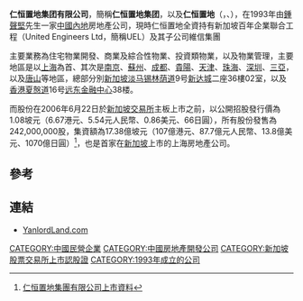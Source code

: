 ''' 仁恒置地集团有限公司'''，簡稱''' 仁恒置地集团'''，以及''' 仁恒置地'''（'''{{lang-en|Yanlord Land Group Limited}}'''，{{sgx|Z25}}、{{otcbb|YLDGY}}），在1993年由[[鍾聲堅|鍾聲堅]]先生一家[[中國內地|中國內地]]房地產公司，現時仁恒置地全資持有新加坡百年企業聯合工程（United Engineers Ltd，簡稱UEL）及其子公司維信集團

主要業務為住宅物業開發、商業及綜合性物業、投資類物業，以及物業管理，主要地區是以[[上海|上海]]為首、其次是[[南京|南京]]、[[蘇州|蘇州]]、[[成都|成都]]、[[貴陽|貴陽]]、[[天津|天津]]、[[珠海|珠海]]、[[深圳|深圳]]、[[三亞|三亞]]，以及[[唐山|唐山]]等地區，總部分別[[新加坡|新加坡]][[淡马锡|淡马锡]][[林荫道|林荫道]]9号[[新达城|新达城]]二座36樓02室，以及[[香港|香港]][[夏慤道|夏慤道]]16号[[远东金融中心|远东金融中心]]38楼。

而股份在2006年6月22日於[[新加坡交易所|新加坡交易所]]主板上市之前，以公開招股發行價為1.08坡元（6.67港元、5.54元人民幣、0.86美元、66日圓），所有股份發售為242,000,000股，集資額為17.38億坡元（107億港元、87.7億元人民幣、13.8億美元、1070億日圓）<ref>[http://info.sgx.com/webipo.nsf/IPOAttachmentsName/YANLORD%20LAND%20GROUP%20LIMITED/$File/Yanlord_%20Gatefold%20+%20Tip%20in(150606).pdf 仁恒置地集團有限公司上市資料]{{dead link|date=2018年5月 |bot=InternetArchiveBot |fix-attempted=yes }}</ref>，也是首家在[[新加坡|新加坡]]上市的上海房地產公司。

==參考==
{{REFLIST}}

==連結==
*[http://www.yanlordland.com YanlordLand.com] {{Wayback|url=http://www.yanlordland.com/ |date=20201126064230 }}

[[CATEGORY:中國民營企業|CATEGORY:中國民營企業]]
[[CATEGORY:中國房地產開發公司|CATEGORY:中國房地產開發公司]]
[[CATEGORY:新加坡股票交易所上市認股證|CATEGORY:新加坡股票交易所上市認股證]]
[[CATEGORY:1993年成立的公司|CATEGORY:1993年成立的公司]]